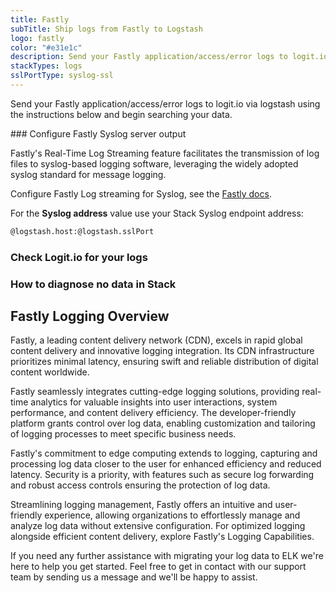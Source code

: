 ```yaml
---
title: Fastly
subTitle: Ship logs from Fastly to Logstash
logo: fastly
color: "#e31e1c"
description: Send your Fastly application/access/error logs to logit.io via logstash using the instructions below and begin searching your data
stackTypes: logs
sslPortType: syslog-ssl
---
```


Send your Fastly application/access/error logs to logit.io via logstash 
using the instructions below and begin searching your data.

<Steps>
  ### Configure Fastly Syslog server output
  
  Fastly's Real-Time Log Streaming feature facilitates the transmission of log files to 
  syslog-based logging software, leveraging the widely adopted syslog standard for message logging.

  Configure Fastly Log streaming for Syslog, see the [Fastly docs](https://docs.fastly.com/en/guides/log-streaming-syslog).

  For the __Syslog address__ value use your Stack Syslog endpoint address:

  ```txt copy
  @logstash.host:@logstash.sslPort
  ```
  
  ### Check Logit.io for your logs

  <LaunchStack utmMedium="logs" utmCampaign="fastly" source="fastly" />

  ### How to diagnose no data in Stack

  <DiagnoseNoData />

</Steps>

## Fastly Logging Overview

Fastly, a leading content delivery network (CDN), excels in rapid global content delivery 
and innovative logging integration. Its CDN infrastructure prioritizes minimal latency, 
ensuring swift and reliable distribution of digital content worldwide.

Fastly seamlessly integrates cutting-edge logging solutions, providing real-time analytics 
for valuable insights into user interactions, system performance, and content delivery 
efficiency. The developer-friendly platform grants control over log data, enabling customization 
and tailoring of logging processes to meet specific business needs.

Fastly's commitment to edge computing extends to logging, capturing and processing log 
data closer to the user for enhanced efficiency and reduced latency. Security is a priority, 
with features such as secure log forwarding and robust access controls ensuring the protection of log data.

Streamlining logging management, Fastly offers an intuitive and user-friendly experience, 
allowing organizations to effortlessly manage and analyze log data without extensive 
configuration. For optimized logging alongside efficient content delivery, 
explore Fastly's Logging Capabilities.

If you need any further assistance with migrating your log data to ELK we're here to 
help you get started. Feel free to get in contact with our support team by sending us 
a message <IntercomButton text="via live chat" /> and we'll be happy to assist.
